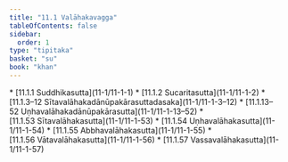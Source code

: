 ```yaml
---
title: "11.1 Valāhakavagga"
tableOfContents: false
sidebar:
  order: 1
type: "tipitaka"
basket: "su"
book: "khan"
---
```



<DynamicBreadcrumb />



<TableOfContents book="khan" section="11.1">
* [11.1.1 Suddhikasutta](11-1/11-1-1)
* [11.1.2 Sucaritasutta](11-1/11-1-2)
* [11.1.3–12 Sītavalāhakadānūpakārasuttadasaka](11-1/11-1-3–12)
* [11.1.13–52 Uṇhavalāhakadānūpakārasutta](11-1/11-1-13–52)
* [11.1.53 Sītavalāhakasutta](11-1/11-1-53)
* [11.1.54 Uṇhavalāhakasutta](11-1/11-1-54)
* [11.1.55 Abbhavalāhakasutta](11-1/11-1-55)
* [11.1.56 Vātavalāhakasutta](11-1/11-1-56)
* [11.1.57 Vassavalāhakasutta](11-1/11-1-57)
</TableOfContents>